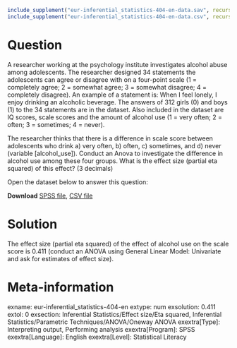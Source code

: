```r
include_supplement("eur-inferential_statistics-404-en-data.sav", recursive = TRUE)
include_supplement("eur-inferential_statistics-404-en-data.csv", recursive = TRUE)
```

Question
========
A researcher working at the psychology institute investigates alcohol abuse among adolescents. The researcher designed 34 statements the adolescents can agree or disagree with on a four-point scale (1 = completely agree; 2 = somewhat agree; 3 = somewhat disagree; 4 = completely disagree). An example of a statement is: When I feel lonely, I enjoy drinking an alcoholic beverage. The answers of 312 girls (0) and boys (1) to the 34 statements are in the dataset. Also included in the dataset are IQ scores, scale scores and the amount of alcohol use (1 = very often; 2 = often; 3 = sometimes; 4 = never).

The researcher thinks that there is a difference in scale score between adolescents who drink a) very often, b) often,  c) sometimes, and d) never (variable [alcohol_use]). Conduct an Anova to investigate the difference in alcohol use among these four groups. What is the effect size (partial eta squared) of this effect? (3 decimals)

Open the dataset below to answer this question:

**Download** [SPSS file](eur-inferential_statistics-404-en-data.sav), [CSV file](eur-inferential_statistics-404-en-data.csv)


Solution
========
The effect size (partial eta squared) of the effect of alcohol use on the scale score is 0.411 (conduct an ANOVA using General Linear Model: Univariate and ask for estimates of effect size).


Meta-information
================
exname: eur-inferential_statistics-404-en
extype: num
exsolution: 0.411
extol: 0
exsection: Inferential Statistics/Effect size/Eta squared, Inferential Statistics/Parametric Techniques/ANOVA/Oneway ANOVA
exextra[Type]: Interpreting output, Performing analysis
exextra[Program]: SPSS
exextra[Language]: English
exextra[Level]: Statistical Literacy
